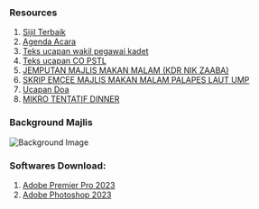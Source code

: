 
### Resources

1. [Sijil Terbaik](/majlis-apresiasi-malam/SIJIL%20TERBAIK.pdf)
2. [Agenda Acara](/majlis-apresiasi-malam/Yellow%20&%20Red%20Retro%20Nostalgia%20Music%20Concert%20Flyer.pdf)
3. [Teks ucapan wakil pegawai kadet](/majlis-apresiasi-malam/Teks%20ucapan%20wakil%20pegawai%20kadet.docx)
4. [Teks ucapan CO PSTL](/majlis-apresiasi-malam/Teks%20ucapan%20CO%20PSTL.docx)
5. [JEMPUTAN MAJLIS MAKAN MALAM (KDR NIK ZAABA)](/majlis-apresiasi-malam/JEMPUTAN%20MAJLIS%20MAKAN%20MALAM%20(KDR%20NIK%20ZAABA).pdf)
6. [SKRIP EMCEE MAJLIS MAKAN MALAM PALAPES LAUT UMP](/majlis-apresiasi-malam/SKRIP%20EMCEE%20MAJLIS%20MAKAN%20MALAM%20PALAPES%20LAUT%20UMP.pdf)
7. [Ucapan Doa](/majlis-apresiasi-malam/doa.pdf)
8. [MIKRO TENTATIF DINNER](MIKRO%20TENTATIF%20DINNER.docx)

### Background Majlis

![Background Image](/majlis-apresiasi-malam/background.jpg)

### Softwares Download:

1. [Adobe Premier Pro 2023](https://umpedumy-my.sharepoint.com/:u:/g/personal/tb20091_student_umpsa_edu_my/EYOSbuCnmehHqvw3FH7sDgMBYzo74cboBmyo9EKXR6b_Ow?e=jZZCXw)
2. [Adobe Photoshop 2023](https://umpedumy-my.sharepoint.com/:u:/g/personal/tb20091_student_umpsa_edu_my/EX_gAQ4BSQZDlWnc4MDXCtAB5f7lBeAC7dWyZP0FUOjvRA?e=nEMvbP)